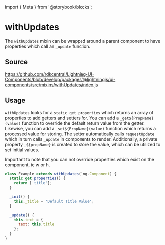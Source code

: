 ﻿import { Meta } from '@storybook/blocks';

<Meta of={withUpdatesStories} />

# withUpdates

The `withUpdates` mixin can be wrapped around a parent component to have properties which call an `_update` function.

## Source

https://github.com/rdkcentral/Lightning-UI-Components/blob/develop/packages/@lightningjs/ui-components/src/mixins/withUpdates/index.js

## Usage

`withUpdates` looks for a `static get properties` which returns an array of properties to add getters and setters for.
You can add a `_get${PropName}(value)` function to override the default return value from the getter. Likewise, you
can add a `_set${PropName}(value)` function which returns a processed value for storing. The setter automatically calls
`requestUpdate` which in turn calls `_update` in components to render. Additionally, a private property `_${propName}`
is created to store the value, which can be utilized to set initial values.

Important to note that you can not override properties which exist on the component, ie w or h.

```js
class Example extends withUpdates(lng.Component) {
  static get properties() {
    return ['title'];
  }

  _init() {
    this._title = 'Default Title Value';
  }

  _update() {
    this.text = {
      text: this.title
    };
  }
}
```
